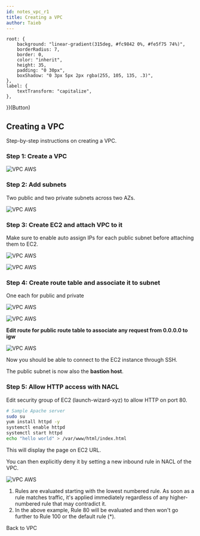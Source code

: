 ```yaml
---
id: notes_vpc_r1
title: Creating a VPC
author: Taieb
---
```



	root: {
		background: "linear-gradient(315deg, #fc9842 0%, #fe5f75 74%)",
		borderRadius: 7,
		border: 0,
		color: "inherit",
		height: 35,
		padding: "0 30px",
		boxShadow: "0 3px 5px 2px rgba(255, 105, 135, .3)",
	},
	label: {
		textTransform: "capitalize",
	},
})(Button)


## Creating a VPC

Step-by-step instructions on creating a VPC.

### Step 1: Create a VPC

![VPC AWS](../src/media/vpc25.png)

### Step 2: Add subnets

Two public and two private subnets across two AZs.

![VPC AWS](../src/media/vpc26.png)

### Step 3: Create EC2 and attach VPC to it

Make sure to enable auto assign IPs for each public subnet before attaching them to EC2.

![VPC AWS](../src/media/vpc27.png)

![VPC AWS](../src/media/vpc28.png)

### Step 4: Create route table and associate it to subnet

One each for public and private

![VPC AWS](../src/media/vpc29.png)

![VPC AWS](../src/media/vpc30.png)

**Edit route for public route table to associate any request from 0.0.0.0 to igw**

![VPC AWS](../src/media/vpc31.png)

Now you should be able to connect to the EC2 instance through SSH. 

The public subnet is now also the **bastion host**.

### Step 5: Allow HTTP access with NACL

Edit security group of EC2 (launch-wizard-xyz) to allow HTTP on port 80.

```bash
# Sample Apache server
sudo su
yum install httpd -y
systemctl enable httpd
systemctl start httpd
echo "hello world" > /var/www/html/index.html
```

This will display the page on EC2 URL.

You can then explicitly deny it by setting a new inbound rule in NACL of the VPC.

![VPC AWS](../src/media/vpc32.png)

1. Rules are evaluated starting with the lowest numbered rule. As soon as a rule matches traffic, it's applied immediately regardless of any higher-numbered rule that may contradict it.
2. In the above example, Rule 80 will be evaluated and then won't go further to Rule 100 or the default rule (*).


<StyledButton href="/docs/notes_vpc">Back to VPC</StyledButton>

